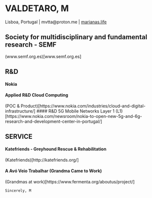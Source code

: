 # VALDETARO, M 
Lisboa, Portugal \| mvtta\@proton.me \| [marianas.life](https://marianas.life)

## Society for multidisciplinary and fundamental research - SEMF
(www.semf.org.es)[www.semf.org.es]

## R&D
#### Nokia
#### Applied R&D Cloud Computing 
(POC & Product)[https://www.nokia.com/industries/cloud-and-digital-infrastructure/]
#### R&D 5G Mobile Networks Layer 1
(L1)[https://www.nokia.com/newsroom/nokia-to-open-new-5g-and-6g-research-and-development-center-in-portugal/]

## SERVICE
#### Katefriends - Greyhound Rescue & Rehabilitation
(Katefriends)[http://katefriends.org/]

#### A Avó Veio Trabalhar (Grandma Came to Work)
(Grandmas at work)[https://www.fermenta.org/aboutus/project/]

`Sincerely, M`
